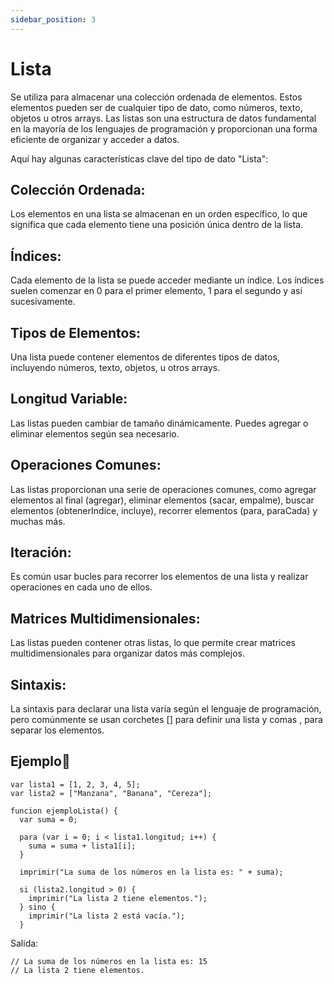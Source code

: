 ```yaml
---
sidebar_position: 3
---
```


# Lista
Se utiliza para almacenar una colección ordenada de elementos. Estos elementos pueden ser de cualquier tipo de dato, como números, texto, objetos u otros arrays. Las listas son una estructura de datos fundamental en la mayoría de los lenguajes de programación y proporcionan una forma eficiente de organizar y acceder a datos.

Aquí hay algunas características clave del tipo de dato "Lista":

## Colección Ordenada: 
Los elementos en una lista se almacenan en un orden específico, lo que significa que cada elemento tiene una posición única dentro de la lista.

## Índices: 
Cada elemento de la lista se puede acceder mediante un índice. Los índices suelen comenzar en 0 para el primer elemento, 1 para el segundo y así sucesivamente.

## Tipos de Elementos: 
Una lista puede contener elementos de diferentes tipos de datos, incluyendo números, texto, objetos, u otros arrays.

## Longitud Variable: 
Las listas pueden cambiar de tamaño dinámicamente. Puedes agregar o eliminar elementos según sea necesario.

## Operaciones Comunes: 
Las listas proporcionan una serie de operaciones comunes, como agregar elementos al final (agregar), eliminar elementos (sacar, empalme), buscar elementos (obtenerIndice, incluye), recorrer elementos (para, paraCada) y muchas más.

## Iteración: 
Es común usar bucles para recorrer los elementos de una lista y realizar operaciones en cada uno de ellos.

## Matrices Multidimensionales: 
Las listas pueden contener otras listas, lo que permite crear matrices multidimensionales para organizar datos más complejos.

## Sintaxis: 
La sintaxis para declarar una lista varía según el lenguaje de programación, pero comúnmente se usan corchetes [] para definir una lista y comas , para separar los elementos.

## Ejemplo📝

```dummy
var lista1 = [1, 2, 3, 4, 5];
var lista2 = ["Manzana", "Banana", "Cereza"];

funcion ejemploLista() {
  var suma = 0;
  
  para (var i = 0; i < lista1.longitud; i++) {
    suma = suma + lista1[i];
  }
  
  imprimir("La suma de los números en la lista es: " + suma);
  
  si (lista2.longitud > 0) {
    imprimir("La lista 2 tiene elementos.");
  } sino {
    imprimir("La lista 2 está vacía.");
  }
```
Salida:

```dummy
// La suma de los números en la lista es: 15
// La lista 2 tiene elementos.
```

